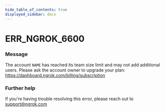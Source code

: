 ```yaml
---
hide_table_of_contents: true
displayed_sidebar: docs
---
```



# ERR_NGROK_6600

### Message

The account `NAME` has reached its team size limit and may not add additional users.
Please ask the account owner to upgrade your plan: https://dashboard.ngrok.com/billing/subscription

### Further help

If you're having trouble resolving this error, please reach out to [support@ngrok.com](mailto:support@ngrok.com?subject=Help%20with%20ERR_NGROK_6600)

<ErrorDetails error="err_ngrok_6600" />
